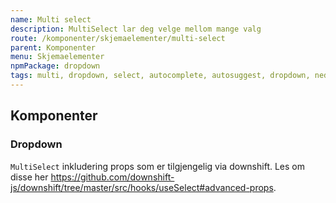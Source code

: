 ```yaml
---
name: Multi select
description: MultiSelect lar deg velge mellom mange valg
route: /komponenter/skjemaelementer/multi-select
parent: Komponenter
menu: Skjemaelementer
npmPackage: dropdown
tags: multi, dropdown, select, autocomplete, autosuggest, dropdown, nedtrekksmeny
---
```



<PageHeader />

<Playground>
  <MultiSelect
    items={dropdownItems}
    label="Søk etter stoppesteder"
    placeholder="F.eks. Bislett"
  />
</Playground>

## Komponenter

### Dropdown

<ImportStatement imports="MultiSelect" />

<Props of={MultiSelect} />

`MultiSelect` inkludering props som er tilgjengelig via downshift.
Les om disse her https://github.com/downshift-js/downshift/tree/master/src/hooks/useSelect#advanced-props.
